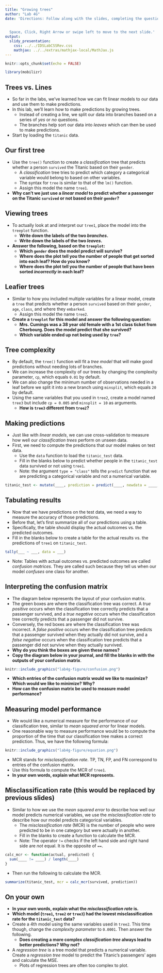 ```yaml
---
title: "Growing trees"
author: "Lab 4G"
date: 'Directions: Follow along with the slides, completing the questions in <font color=#25679E><b>blue</b></font> on your computer, and answering the questions in **red** in your journal.  
  
  
  Space, Click, Right Arrow or swipe left to move to the next slide.'
output: 
  slidy_presentation: 
    css: ../../IDSLabCSSRev.css
    mathjax: ../../extras/mathjax-local/MathJax.js
---
```


```r
knitr::opts_chunk$set(echo = FALSE)
```

```r
library(mobilizr)
```

## Trees vs. Lines

- So far in the labs, we've learned how we can fit linear models to our data and use them to make predictions.
- In this lab, we'll learn how to make predictions by growing trees.
    - Instead of creating a line, we split our data into branches based on a series of _yes_ or _no_ questions.
    - The branches help sort our data into _leaves_ which can then be used to make predictions.
- <span class="blue">Start by loading the `titanic` data.</span>


## Our first tree

- <span class="blue">Use the `tree()` function to create a _classification_ tree that predicts whether a person `survived` the Titanic based on their `gender`.</span>
    - A _classification_ tree tries to predict which category a categorical variable would belong to based on other variables.
    - The syntax for `tree` is similar to that of the `lm()` function.
    - <span class="blue">Assign this model the name `tree1`.</span>

- **Why can't we just use a _linear model_ to predict whether a passenger on the Titanic `survived` or not based on their `gender`?**


## Viewing trees

- <span class="blue">To actually look at and interpret our `tree1`, place the model into the `treeplot` function.</span>
    - **Write down the labels of the two _branches_.**
    - **Write down the labels of the two _leaves_.**
- **Answer the following, based on the `treeplot`:**
    - **Which `gender` does the model predict will survive?**
    - **Where does the plot tell you the number of people that get sorted into each leaf? How do you know?**
    - **Where does the plot tell you the number of people that have been sorted _incorrectly_ in each leaf?**


## Leafier trees

- <span class="blue">Similar to how you included multiple variables for a linear model, create a `tree` that predicts whether a person `survived` based on their `gender`, `age`, `class`, and where they `embarked`.</span>
    - <span class="blue">Assign this model the name `tree2`.</span>
- **Create a `treeplot` for this model and answer the following question:**
    - **Mrs. Cumings was a 38 year old female with a 1st class ticket from Cherbourg. Does the model predict that she survived?**
    - **Which variable ended up not being used by `tree`?**


## Tree complexity

- By default, the `tree()` function will fit a _tree model_ that will make good predictions without needing lots of branches.
- We can increase the complexity of our trees by changing the complexity parameter, `cp`, which equals `0.01` by default.
- We can also change the minimum number of observations needed in a leaf before we split it into a new branch using `minsplit`, which equals `20` by default.
- <span class="blue">Using the same variables that you used in `tree2`, create a model named `tree3` but include `cp = 0.005` and `minsplit = 10` as arguments.</span>
    - **How is `tree3` different from `tree2`?**

## Making predictions

- Just like with _linear models_, we can use cross-validation to measure how well our _classification trees_ perform on unseen data.
- First, we need to compute the predictions that our model makes on test data.
    - <span class="blue">Use the `data` function to load the `titanic_test` data.</span>
    - <span class="blue">Fill in the blanks below to predict whether people in the `titanic_test` data survived or not using `tree1`.</span>
    - Note: the argument `type = "class"` tells the `predict` function that we are predicting a categorical variable and not a numerical variable.

```r
titanic_test <- mutate(____, prediction = predict(____, newdata = ____, type = "class"))
```

## Tabulating results

- Now that we have predictions on the test data, we need a way to measure the accuracy of those predictions.
- Before that, let's first summarize all of our predictions using a table.
- Specifically, the table should display the actual outcomes vs. the predicted outcomes.
- <span class="blue">Fill in the blanks below to create a table for the actual results vs. the predictions of `tree1` on `titanic_test`.</span>

```r
tally(___ ~ ___, data = ___)
```

- Note: Tables with actual outcomes vs. predicted outcomes are called _confusion matrices_. They are called such because they tell us when our model _confuses_ one class for another.

## Interpreting the confusion matrix

- The diagram below represents the layout of your confusion matrix.
- The green boxes are where the classification tree was correct. A _true positive_ occurs when the classification tree correctly predicts that a passenger survived, and a _true negative_ occurs when the classification tree correctly predicts that a passenger did not survive.
- Conversely, the red boxes are where the classification tree was incorrect. A _false positive_ occurs when the classification tree predicts that a passenger survived when they actually did not survive, and a _false negative_ occurs when the classification tree predicts that a passenger did not survive when they actually survived.
- **Why do you think the boxes are given these names?**
- **Copy the diagram below in your journal, and fill the blanks in with the outputs of your confusion matrix**.

```r
knitr::include_graphics("lab4g-figure/confusion.png")
```

- **Which entries of the confusion matrix would we like to maximize? Which would we like to minimize? Why?**
- **How can the confusion matrix be used to measure model performance?**

## Measuring model performance

- We would like a numerical measure for the performance of our classification tree, similar to _mean squared error_ for linear models.
- One reasonable way to measure performance would be to compute the proportion of the time that our classification tree makes a correct prediction. Thus, we have the following formula:

```r
knitr::include_graphics("lab4g-figure/equation.png")
```

- MCR stands for _misclassification rate_. TP, TN, FP, and FN correspond to entries of the confusion matrix.
- <span class="blue">Use this formula to compute the MCR of `tree1`</span>.
- **In your own words, explain what MCR represents.**

## Misclassification rate (this would be replaced by previous slides)

- Similar to how we use the _mean squared error_ to describe how well our model predicts numerical variables, we use the _misclassification rate_ to describe how our model predicts categorical variables.
    - The _misclassification rate_ (MCR) is the number of people who were predicted to be in one category but were actually in another.
    - <span class="blue">Fill in the blanks to create a function to calculate the MCR.</span>
    - Note: The operator `!=` checks if the left hand side and right hand side are _not_ equal. It is the opposite of `==`.

```r
calc_mcr <- function(actual, predicted) {
  sum(____ != ____) / length(____)
}
```

- <span class="blue">Then run the following to calculate the MCR.</span>

```r
summarize(titanic_test, mcr = calc_mcr(survived, prediction))
```

## On your own

- **In your own words, explain what the _misclassification rate_ is.**
- **Which model (`tree1`, `tree2` or `tree3`) had the lowest misclassification rate for the `titanic_test` data?**
- <span class="blue">Create a 4th model using the same variables used in `tree2`. This time though, change the _complexity parameter_ to `0.0001`. Then answer the following.</span>
    - **Does creating a more complex _classification tree_ always lead to better predictions? Why not?**
- <span class="blue">A _regression tree_ is a tree model that predicts a numerical variable. Create a _regression tree_ model to predict the Titanic's passengers' ages and calculate the MSE.</span>
    - Plots of regression trees are often too complex to plot.
